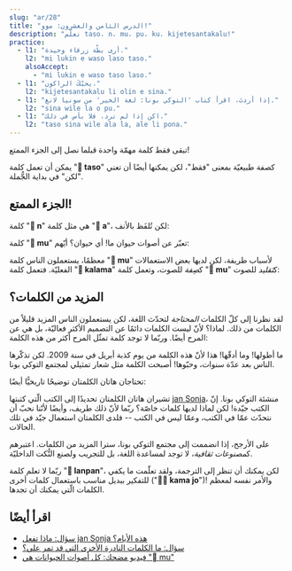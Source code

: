 ```yaml
---
slug: "ar/28"
title: "الدرس الثامن والعشرون: موو!"
description: "تعلّم taso، n، mu، pu، ku، kijetesantakalu!"
practice:
  - l1: "أرى بطّة زرقاء وحيدة."
    l2: "mi lukin e waso laso taso."
    alsoAccept:
      - "mi lukin e waso taso laso."
  - l1: "يحبّكَ الراكون."
    l2: "kijetesantakalu li olin e sina."
  - l1: "إذا أردتَ، اقرأ كتاب 'التوكي بونا: لغة الخير' من سونيا لانغ."
    l2: "sina wile la o pu."
  - l1: "اكن إذا لم ترد، فلا بأس في ذلك."
    l2: "taso sina wile ala la, ale li pona."
---
```



تبقى فقط كلمة مهمّة واحدة قبلما نصل إلى الجزء الممتع!

<List>
  <Word sl="taso" m="لكن، فقط" />
</List>

يمكن أن تعمل كلمة "**󱥨 taso**" كصفة طبيعيّة بمعنى "فقط"، لكن يمكنها أيضًا أن تعني "لكن" في بداية الجُّملة.

<List>
  <Sentence sl="mi awen wan taso." m="إنّني أبقى وحيدًا." />
  <Sentence sl="taso mi awen pilin pona." m="لكن أحافظ على الأمل." />
</List>

## الجزء الممتع!

كلمة "**󱦆 n**" هي مثل كلمة "**󱤀 a**"، لكن تُلفَظ بالأنف:

<List>
  <Word sl="n" m="آهه، آمم" />
  <Sentence sl="n... mi sona ala." m="ممم.. لم أعلم." />
</List>

كلمة "**󱤹 mu**" تعبّر عن أصوات حيوان ما! أي حيوان؟ أيّهم:

<List>
  <Word sl="mu" m="مو، مياو، هوه، معع ..." />
  <Sentence sl="soweli mute! mu mu mu mu mu mu." m="ست بقرات! <a target='_blank' href='https://www.youtube.com/watch?v=xxClPfZDn-E'>مو مو مو مو مو مو</a>." />
</List>

معظمًا، يستعملون الناس كلمة "**󱤹 mu**" لأسباب طريفة، لكن لديها بعض الاستعمالات الفعليّة. فتعمل كلمة "**󱤕 kalama**" ك*صِفة* للصوت، وتعمل كلمة "**󱤹 mu**" ك*تَقليد* للصوت:

<List>
  <Sentence sl="mi kute e kalama suli." m="سمعتُ صوتًا عاليًا." />
  <Sentence sl="mi kute e mu suli." m="سمعتُ فرقعة عالية." />
</List>

## المزيد من الكلمات؟

لقد نظرنا إلى كلّ الكلمات *المحتاجة* لتحدّث اللغة، لكن يستعملون الناس المزيد قليلاً من الكلمات من ذلك. لماذا؟ لأنّ ليست الكلمات دائمًا عن التصميم الأكثر فعاليّة، بل هي عن المرح أيضًا. وربّما لا توجد كلمة تمثّل المرح أكثر من هذه الكلمة:

<List>
  <Word sl="kijetesantakalu" m="راكون؛ شبه الراكون" />
</List>

ما أطولها! وما أدقّها! هذا لأنّ هذه الكلمة من يوم كذبة أبريل في سنة 2009. لكن تذكّرها الناس بعد عدّة سنوات، وحبّوها! أصبحت الكلمة مثل شعار تمثيلي لمجتمع التوكي بونا.

تحتاجان هاتان الكلمتان توضيحًا تاريخيًّا أيضًا:

<List>
  <Word sl="pu" m="(التعامل مع) <i>التوكي بونا: لغة الخير (2014)</i>، من jan Sonja" />
  <Word sl="ku" m="(التعامل مع) <i>قاموس التوكي بونا (2021)</i>، من jan Sonja" />
</List>

تشيران هاتان الكلمتان تحديدًا إلى الكتب الّتي كتبتها [jan Sonja](https://tokipona.org)، منشئة التوكي بونا. إنّ الكتب جيّدة! لكن لماذا لديها كلمات خاصّة؟ ربّما لأنّ ذلك طريف، وأيضًا لأنّنا نحبّ أن نتحدّث عمّا في الكتب، وعمّا ليس في الكتب -- فلدى الكلمتان استعمال جيّد في تلك الحالات.

على الأرجح، إذا انضممت إلى مجتمع التوكي بونا، سترا المزيد من الكلمات. اعتبرهم ك*مصنوعات ثقافية*، لا توجد لمساعدة اللغة، بل للتجريب ولصنع النُّكت الداخليّة.

<List>
  <Sentence sl="kijetesantakalu tonsi li lanpan ala lanpan e soko?" m="هل سرق الراكون اللاثنائي الفطر؟" />
</List>

ربّما لا تعلم كلمة "**󱦅 lanpan**"، لكن يمكنك أن تنظر إلى الترجمة، ولقد تعلّمت ما يكفي للتفكير ببديل مناسب باستعمال كلمات أخرى ("**󱤖󱤓 kama jo**")! والأمر نفسه لمعظم الكلمات الّتي يمكنك أن تجدها.

<Practice exercises={frontmatter.practice} />

## اقرأ أيضًا
* [سؤال: ماذا تفعل jan Sonja هذه الأيام؟](/ar/jan-sonja/)
* [سؤال: ما الكلمات النادرة الأخرى التي قد تمر علي؟](/ar/uncommon-words/)
* [فيديو مضحك: كل أصوات الحيوانات هي "󱤹 mu"](https://www.youtube.com/watch?v=zh-kLJI43xw)
